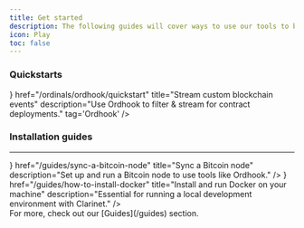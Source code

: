 ```yaml
---
title: Get started
description: The following guides will cover ways to use our tools to build with Bitcoin Ordinals and BRC-20 tokens.
icon: Play
toc: false
---
```



### Quickstarts

<Cards>
  <SecondaryCard
    icon={<Database className='text-primary' />}
    href="/ordinals/ordhook/quickstart"
    title="Stream custom blockchain events"
    description="Use Ordhook to filter & stream for contract deployments."
    tag='Ordhook'
  />
</Cards>

<div className='flex flex-col space-y-3'>

### Installation guides

---

<Cards>
  <SmallCard
    icon={<Store className='text-primary' />}
    href="/guides/sync-a-bitcoin-node"
    title="Sync a Bitcoin node"
    description="Set up and run a Bitcoin node to use tools like Ordhook."
  />
  <SmallCard
    icon={<Scale className='text-primary' />}
    href="/guides/how-to-install-docker"
    title="Install and run Docker on your machine"
    description="Essential for running a local development environment with Clarinet."
  />
</Cards>

</div>

<Callout>
For more, check out our [Guides](/guides) section.
</Callout>
